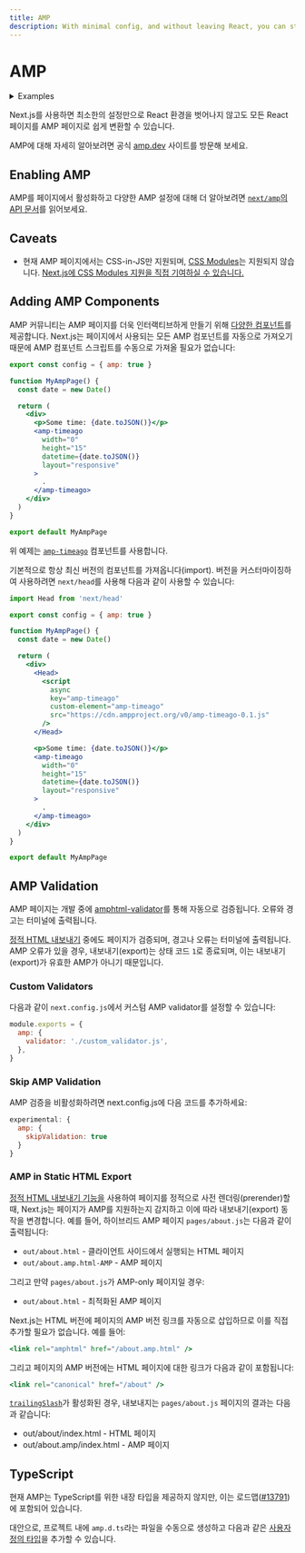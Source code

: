 ```yaml
---
title: AMP
description: With minimal config, and without leaving React, you can start adding AMP and improve the performance and speed of your pages.
---
```


# AMP

<details>
  <summary>Examples</summary>

- [AMP](https://github.com/vercel/next.js/tree/canary/examples/amp)

</details>

Next.js를 사용하면 최소한의 설정만으로 React 환경을 벗어나지 않고도 모든 React 페이지를 AMP 페이지로 쉽게 변환할 수 있습니다.

AMP에 대해 자세히 알아보려면 공식 [amp.dev](https://amp.dev) 사이트를 방문해 보세요.

## Enabling AMP

AMP를 페이지에서 활성화하고 다양한 AMP 설정에 대해 더 알아보려면 [`next/amp`의 API 문서](/docs/app/building-your-application/configuring/amp)를 읽어보세요.

## Caveats

- 현재 AMP 페이지에서는 CSS-in-JS만 지원되며, [CSS Modules](/docs/app/building-your-application/styling)는 지원되지 않습니다. [Next.js에 CSS Modules 지원을 직접 기여하실 수 있습니다.](https://github.com/vercel/next.js/issues/10549)

## Adding AMP Components

AMP 커뮤니티는 AMP 페이지를 더욱 인터랙티브하게 만들기 위해 [다양한 컴포넌트](https://amp.dev/documentation/components/)를 제공합니다. Next.js는 페이지에서 사용되는 모든 AMP 컴포넌트를 자동으로 가져오기 때문에 AMP 컴포넌트 스크립트를 수동으로 가져올 필요가 없습니다:

```jsx
export const config = { amp: true }

function MyAmpPage() {
  const date = new Date()

  return (
    <div>
      <p>Some time: {date.toJSON()}</p>
      <amp-timeago
        width="0"
        height="15"
        datetime={date.toJSON()}
        layout="responsive"
      >
        .
      </amp-timeago>
    </div>
  )
}

export default MyAmpPage
```

위 예제는 [`amp-timeago`](https://amp.dev/documentation/components/amp-timeago/?format=websites) 컴포넌트를 사용합니다.

기본적으로 항상 최신 버전의 컴포넌트를 가져옵니다(import). 버전을 커스터마이징하여 사용하려면 `next/head`를 사용해 다음과 같이 사용할 수 있습니다:

```jsx
import Head from 'next/head'

export const config = { amp: true }

function MyAmpPage() {
  const date = new Date()

  return (
    <div>
      <Head>
        <script
          async
          key="amp-timeago"
          custom-element="amp-timeago"
          src="https://cdn.ampproject.org/v0/amp-timeago-0.1.js"
        />
      </Head>

      <p>Some time: {date.toJSON()}</p>
      <amp-timeago
        width="0"
        height="15"
        datetime={date.toJSON()}
        layout="responsive"
      >
        .
      </amp-timeago>
    </div>
  )
}

export default MyAmpPage
```

## AMP Validation

AMP 페이지는 개발 중에 [amphtml-validator](https://www.npmjs.com/package/amphtml-validator)를 통해 자동으로 검증됩니다. 오류와 경고는 터미널에 출력됩니다.

[정적 HTML 내보내기](/docs/app/building-your-application/deploying/static-exports) 중에도 페이지가 검증되며, 경고나 오류는 터미널에 출력됩니다. AMP 오류가 있을 경우, 내보내기(export)는 상태 코드 `1`로 종료되며, 이는 내보내기(export)가 유효한 AMP가 아니기 때문입니다.

### Custom Validators

다음과 같이 `next.config.js`에서 커스텀 AMP validator를 설정할 수 있습니다:

```js
module.exports = {
  amp: {
    validator: './custom_validator.js',
  },
}
```

### Skip AMP Validation

AMP 검증을 비활성화하려면 next.config.js에 다음 코드를 추가하세요:

```js
experimental: {
  amp: {
    skipValidation: true
  }
}
```

### AMP in Static HTML Export

[정적 HTML 내보내기 기능을](/docs/app/building-your-application/deploying/static-exports) 사용하여 페이지를 정적으로 사전 렌더링(prerender)할 때, Next.js는 페이지가 AMP를 지원하는지 감지하고 이에 따라 내보내기(export) 동작을 변경합니다.
예를 들어, 하이브리드 AMP 페이지 `pages/about.js`는 다음과 같이 출력됩니다:

- `out/about.html` - 클라이언트 사이드에서 실행되는 HTML 페이지
- `out/about.amp.html-AMP` - AMP 페이지

그리고 만약 `pages/about.js`가 AMP-only 페이지일 경우:

- `out/about.html` - 최적화된 AMP 페이지

Next.js는 HTML 버전에 페이지의 AMP 버전 링크를 자동으로 삽입하므로 이를 직접 추가할 필요가 없습니다. 예를 들어:

```jsx
<link rel="amphtml" href="/about.amp.html" />
```

그리고 페이지의 AMP 버전에는 HTML 페이지에 대한 링크가 다음과 같이 포함됩니다:

```jsx
<link rel="canonical" href="/about" />
```

[`trailingSlash`](/docs/app/api-reference/next-config-js/trailingSlash)가 활성화된 경우, 내보내지는 `pages/about.js` 페이지의 결과는 다음과 같습니다:

- out/about/index.html - HTML 페이지
- out/about.amp/index.html - AMP 페이지

## TypeScript

현재 AMP는 TypeScript를 위한 내장 타입을 제공하지 않지만, 이는 로드맵([#13791](https://github.com/ampproject/amphtml/issues/13791))에 포함되어 있습니다.

대안으로, 프로젝트 내에 `amp.d.ts`라는 파일을 수동으로 생성하고 다음과 같은 [사용자 정의 타입](https://stackoverflow.com/questions/50585952/property-amp-img-does-not-exist-on-type-jsx-intrinsicelements/50601125#50601125)을 추가할 수 있습니다.
